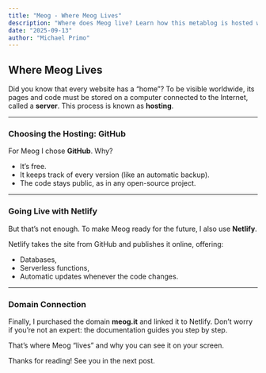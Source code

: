 ```yaml
---
title: "Meog - Where Meog Lives"
description: "Where does Meog live? Learn how this metablog is hosted with GitHub and Netlify, combining free hosting, versioning, backups with future-ready tools."
date: "2025-09-13"
author: "Michael Primo"
---
```


## Where Meog Lives

Did you know that every website has a “home”? To be visible worldwide, its pages and code must be stored on a computer connected to the Internet, called a **server**. This process is known as **hosting**.

---

### Choosing the Hosting: GitHub

For Meog I chose **GitHub**. Why?

- It’s free.
- It keeps track of every version (like an automatic backup).
- The code stays public, as in any open-source project.

---

### Going Live with Netlify

But that’s not enough. To make Meog ready for the future, I also use **Netlify**.

Netlify takes the site from GitHub and publishes it online, offering:

* Databases,
* Serverless functions,
* Automatic updates whenever the code changes.

---

### Domain Connection

Finally, I purchased the domain **meog.it** and linked it to Netlify. Don’t worry if you’re not an expert: the documentation guides you step by step.

That’s where Meog “lives” and why you can see it on your screen.

Thanks for reading! See you in the next post.